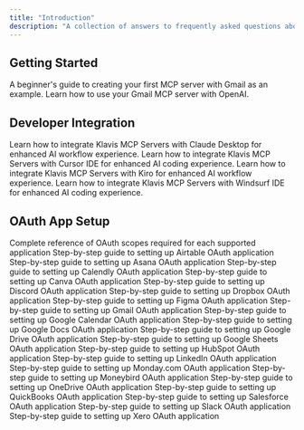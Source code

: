 ```yaml
---
title: "Introduction"
description: "A collection of answers to frequently asked questions about MCP"
---
```


## Getting Started

<CardGroup cols={1}>
  <Card title="Create Your First MCP Server" href="onboarding/create-your-first-mcp-server">
    A beginner's guide to creating your first MCP server with Gmail as an example.
  </Card>
  <Card title="Use Your First MCP Server" href="onboarding/use-your-first-mcp-server">
    Learn how to use your Gmail MCP server with OpenAI.
  </Card>
</CardGroup>

## Developer Integration

<CardGroup cols={1}>
  <Card title="How to use MCP Server in Claude Desktop" href="developer/claude_desktop">
    Learn how to integrate Klavis MCP Servers with Claude Desktop for enhanced AI workflow experience.
  </Card>
  <Card title="How to use MCP Server in Cursor IDE" href="developer/cursor">
    Learn how to integrate Klavis MCP Servers with Cursor IDE for enhanced AI coding experience.
  </Card>
  <Card title="How to use MCP Server in Kiro IDE" href="developer/kiro">
    Learn how to integrate Klavis MCP Servers with Kiro for enhanced AI workflow experience.
  </Card>
  <Card title="How to use MCP Server in Windsurf IDE" href="developer/windsurf">
    Learn how to integrate Klavis MCP Servers with Windsurf IDE for enhanced AI coding experience.
  </Card>
</CardGroup>

## OAuth App Setup
<CardGroup cols={1}>
  <Card title="OAuth Scopes Reference" href="oauth_app/oauth-scopes">
    Complete reference of OAuth scopes required for each supported application
  </Card>
  <Card title="How to create Airtable OAuth App" href="oauth_app/airtable">
    Step-by-step guide to setting up Airtable OAuth application
  </Card>
  <Card title="How to create Asana OAuth App" href="oauth_app/asana">
    Step-by-step guide to setting up Asana OAuth application
  </Card>
  <Card title="How to create Calendly OAuth App" href="oauth_app/calendly">
    Step-by-step guide to setting up Calendly OAuth application
  </Card>
  <Card title="How to create Canva OAuth App" href="oauth_app/canva">
    Step-by-step guide to setting up Canva OAuth application
  </Card>
  <Card title="How to create Discord OAuth App" href="oauth_app/discord">
    Step-by-step guide to setting up Discord OAuth application
  </Card>
  <Card title="How to create Dropbox OAuth App" href="oauth_app/dropbox">
    Step-by-step guide to setting up Dropbox OAuth application
  </Card>
  <Card title="How to create Figma OAuth App" href="oauth_app/figma">
    Step-by-step guide to setting up Figma OAuth application
  </Card>
  <Card title="How to create Gmail OAuth App" href="oauth_app/gmail">
    Step-by-step guide to setting up Gmail OAuth application
  </Card>
  <Card title="How to create Google Calendar OAuth App" href="oauth_app/google_calendar">
    Step-by-step guide to setting up Google Calendar OAuth application
  </Card>
  <Card title="How to create Google Docs OAuth App" href="oauth_app/google_docs">
    Step-by-step guide to setting up Google Docs OAuth application
  </Card>
  <Card title="How to create Google Drive OAuth App" href="oauth_app/google_drive">
    Step-by-step guide to setting up Google Drive OAuth application
  </Card>
  <Card title="How to create Google Sheets OAuth App" href="oauth_app/google_sheets">
    Step-by-step guide to setting up Google Sheets OAuth application
  </Card>
  <Card title="How to create HubSpot OAuth App" href="oauth_app/hubspot">
    Step-by-step guide to setting up HubSpot OAuth application
  </Card>
  <Card title="How to create LinkedIn OAuth App" href="oauth_app/linkedin">
    Step-by-step guide to setting up LinkedIn OAuth application
  </Card>
  <Card title="How to create Monday.com OAuth App" href="oauth_app/monday">
    Step-by-step guide to setting up Monday.com OAuth application
  </Card>
  <Card title="How to create Moneybird OAuth App" href="oauth_app/moneybird">
    Step-by-step guide to setting up Moneybird OAuth application
  </Card>
  <Card title="How to create OneDrive OAuth App" href="oauth_app/onedrive">
    Step-by-step guide to setting up OneDrive OAuth application
  </Card>
  <Card title="How to create QuickBooks OAuth App" href="oauth_app/quickbooks">
    Step-by-step guide to setting up QuickBooks OAuth application
  </Card>
  <Card title="How to create Salesforce OAuth App" href="oauth_app/salesforce">
    Step-by-step guide to setting up Salesforce OAuth application
  </Card>
  <Card title="How to create Slack OAuth App" href="oauth_app/slack">
    Step-by-step guide to setting up Slack OAuth application
  </Card>
  <Card title="How to create Xero OAuth App" href="oauth_app/xero">
    Step-by-step guide to setting up Xero OAuth application
  </Card>
</CardGroup>
